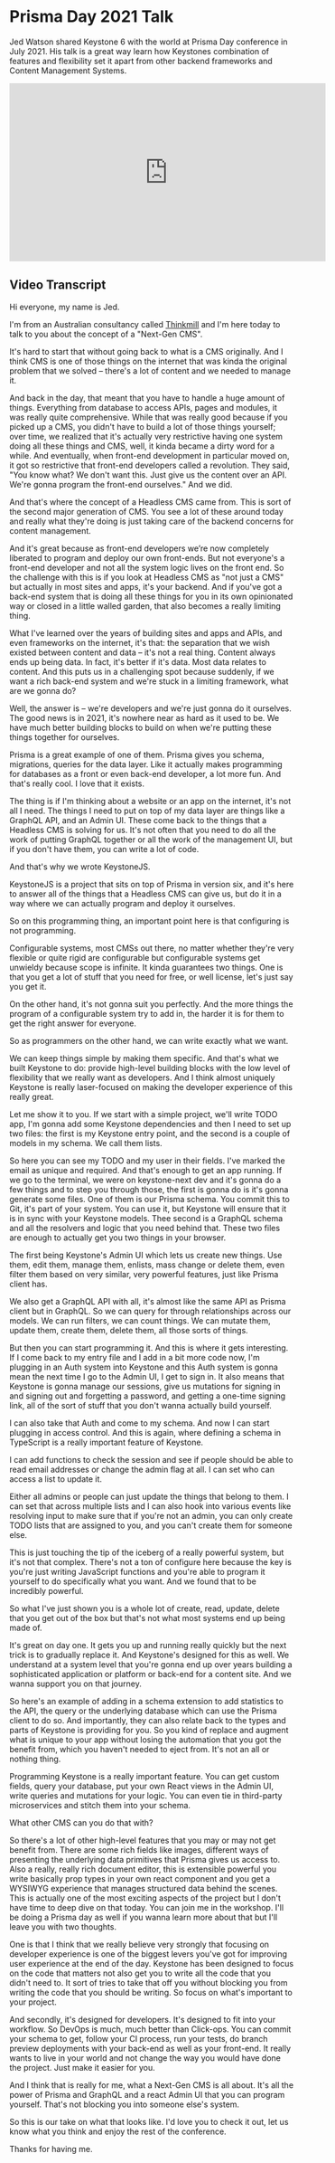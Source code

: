 
# Prisma Day 2021 Talk

Jed Watson shared Keystone 6 with the world at Prisma Day conference in July 2021. His talk is a great way learn how Keystones combination of features and flexibility set it apart from other backend frameworks and Content Management Systems.

<div
  css={{
    position: 'relative',
    paddingBottom: '56.25%',
    height: '0',
  }}
>
  <iframe
    css={{
      position: 'absolute',
      top: '0',
      left: '0',
      width: '100%',
      height: '100%',
    }}
    width="560"
    height="315"
    src="https://www.youtube-nocookie.com/embed/fPWRlmedCbo?rel=0"
    title="YouTube video player"
    frameborder="0"
    allow="accelerometer; autoplay; clipboard-write; encrypted-media; gyroscope; picture-in-picture"
    allowfullscreen
  ></iframe>
</div>

## Video Transcript

Hi everyone, my name is Jed.

I'm from an Australian consultancy called [Thinkmill](https://thinkmill.com.au) and I'm here today to talk to you about the concept of a "Next-Gen CMS".

It's hard to start that without going back to what is a CMS originally. And I think CMS is one of those things on the internet that was kinda the original problem that we solved – there's a lot of content and we needed to manage it.

And back in the day, that meant that you have to handle a huge amount of things. Everything from database to access APIs, pages and modules, it was really quite comprehensive. While that was really good because if you picked up a CMS, you didn't have to build a lot of those things yourself; over time, we realized that it's actually very restrictive having one system doing all these things and CMS, well, it kinda became a dirty word for a while. And eventually, when front-end development in particular moved on, it got so restrictive that front-end developers called a revolution. They said, "You know what? We don't want this. Just give us the content over an API. We're gonna program the front-end ourselves." And we did.

And that's where the concept of a Headless CMS came from. This is sort of the second major generation of CMS. You see a lot of these around today and really what they're doing is just taking care of the backend concerns for content management.

And it's great because as front-end developers we’re now completely liberated to program and deploy our own front-ends. But not everyone's a front-end developer and not all the system logic lives on the front end. So the challenge with this is if you look at Headless CMS as "not just a CMS" but actually in most sites and apps, it's your backend. And if you've got a back-end system that is doing all these things for you in its own opinionated way or closed in a little walled garden, that also becomes a really limiting thing.

What I've learned over the years of building sites and apps and APIs, and even frameworks on the internet, it's that: the separation that we wish existed between content and data – it's not a real thing. Content always ends up being data. In fact, it's better if it's data. Most data relates to content. And this puts us in a challenging spot because suddenly, if we want a rich back-end system and we're stuck in a limiting framework, what are we gonna do?

Well, the answer is – we're developers and we're just gonna do it ourselves. The good news is in 2021, it's nowhere near as hard as it used to be. We have much better building blocks to build on when we're putting these things together for ourselves.

Prisma is a great example of one of them. Prisma gives you schema, migrations, queries for the data layer. Like it actually makes programming for databases as a front or even back-end developer, a lot more fun. And that's really cool. I love that it exists.

The thing is if I'm thinking about a website or an app on the internet, it's not all I need. The things I need to put on top of my data layer are things like a GraphQL API, and an Admin UI. These come back to the things that a Headless CMS is solving for us. It's not often that you need to do all the work of putting GraphQL together or all the work of the management UI, but if you don't have them, you can write a lot of code.

And that's why we wrote KeystoneJS.

KeystoneJS is a project that sits on top of Prisma in version six, and it's here to answer all of the things that a Headless CMS can give us, but do it in a way where we can actually program and deploy it ourselves.

So on this programming thing, an important point here is that configuring is not programming.

Configurable systems, most CMSs out there, no matter whether they're very flexible or quite rigid are configurable but configurable systems get unwieldy because scope is infinite. It kinda guarantees two things. One is that you get a lot of stuff that you need for free, or well license, let's just say you get it.

On the other hand, it's not gonna suit you perfectly. And the more things the program of a configurable system try to add in, the harder it is for them to get the right answer for everyone.

So as programmers on the other hand, we can write exactly what we want.

We can keep things simple by making them specific. And that's what we built Keystone to do: provide high-level building blocks with the low level of flexibility that we really want as developers. And I think almost uniquely Keystone is really laser-focused on making the developer experience of this really great.

Let me show it to you. If we start with a simple project, we'll write TODO app, I'm gonna add some Keystone dependencies and then I need to set up two files: the first is my Keystone entry point, and the second is a couple of models in my schema. We call them lists.

So here you can see my TODO and my user in their fields. I've marked the email as unique and required. And that's enough to get an app running. If we go to the terminal, we were on keystone-next dev and it's gonna do a few things and to step you through those, the first is gonna do is it's gonna generate some files. One of them is our Prisma schema. You commit this to Git, it's part of your system. You can use it, but Keystone will ensure that it is in sync with your Keystone models. Thee second is a GraphQL schema and all the resolvers and logic that you need behind that. These two files are enough to actually get you two things in your browser.

The first being Keystone's Admin UI which lets us create new things. Use them, edit them, manage them, enlists, mass change or delete them, even filter them based on very similar, very powerful features, just like Prisma client has.

We also get a GraphQL API with all, it's almost like the same API as Prisma client but in GraphQL. So we can query for through relationships across our models. We can run filters, we can count things. We can mutate them, update them, create them, delete them, all those sorts of things.

But then you can start programming it. And this is where it gets interesting. If I come back to my entry file and I add in a bit more code now, I'm plugging in an Auth system into Keystone and this Auth system is gonna mean the next time I go to the Admin UI, I get to sign in. It also means that Keystone is gonna manage our sessions, give us mutations for signing in and signing out and forgetting a password, and getting a one-time signing link, all of the sort of stuff that you don't wanna actually build yourself.

I can also take that Auth and come to my schema. And now I can start plugging in access control. And this is again, where defining a schema in TypeScript is a really important feature of Keystone.

I can add functions to check the session and see if people should be able to read email addresses or change the admin flag at all. I can set who can access a list to update it.

Either all admins or people can just update the things that belong to them. I can set that across multiple lists and I can also hook into various events like resolving input to make sure that if you're not an admin, you can only create TODO lists that are assigned to you, and you can't create them for someone else.

This is just touching the tip of the iceberg of a really powerful system, but it's not that complex. There's not a ton of configure here because the key is you're just writing JavaScript functions and you're able to program it yourself to do specifically what you want. And we found that to be incredibly powerful.

So what I've just shown you is a whole lot of create, read, update, delete that you get out of the box but that's not what most systems end up being made of.

It's great on day one. It gets you up and running really quickly but the next trick is to gradually replace it. And Keystone's designed for this as well. We understand at a system level that you're gonna end up over years building a sophisticated application or platform or back-end for a content site. And we wanna support you on that journey.

So here's an example of adding in a schema extension to add statistics to the API, the query or the underlying database which can use the Prisma client to do so. And importantly, they can also relate back to the types and parts of Keystone is providing for you. So you kind of replace and augment what is unique to your app without losing the automation that you got the benefit from, which you haven't needed to eject from. It's not an all or nothing thing.

Programming Keystone is a really important feature. You can get custom fields, query your database, put your own React views in the Admin UI, write queries and mutations for your logic. You can even tie in third-party microservices and stitch them into your schema.

What other CMS can you do that with?

So there's a lot of other high-level features that you may or may not get benefit from. There are some rich fields like images, different ways of presenting the underlying data primitives that Prisma gives us access to. Also a really, really rich document editor, this is extensible powerful you write basically prop types in your own react component and you get a WYSIWYG experience that manages structured data behind the scenes. This is actually one of the most exciting aspects of the project but I don't have time to deep dive on that today. You can join me in the workshop. I'll be doing a Prisma day as well if you wanna learn more about that but I'll leave you with two thoughts.

One is that I think that we really believe very strongly that focusing on developer experience is one of the biggest levers you've got for improving user experience at the end of the day. Keystone has been designed to focus on the code that matters not also get you to write all the code that you didn't need to. It sort of tries to take that off you without blocking you from writing the code that you should be writing. So focus on what's important to your project.

And secondly, it's designed for developers. It's designed to fit into your workflow. So DevOps is much, much better than Click-ops. You can commit your schema to get, follow your CI process, run your tests, do branch preview deployments with your back-end as well as your front-end. It really wants to live in your world and not change the way you would have done the project. Just make it easier for you.

And I think that is really for me, what a Next-Gen CMS is all about. It's all the power of Prisma and GraphQL and a react Admin UI that you can program yourself. That's not blocking you into someone else's system.

So this is our take on what that looks like. I'd love you to check it out, let us know what you think and enjoy the rest of the conference.

Thanks for having me.


